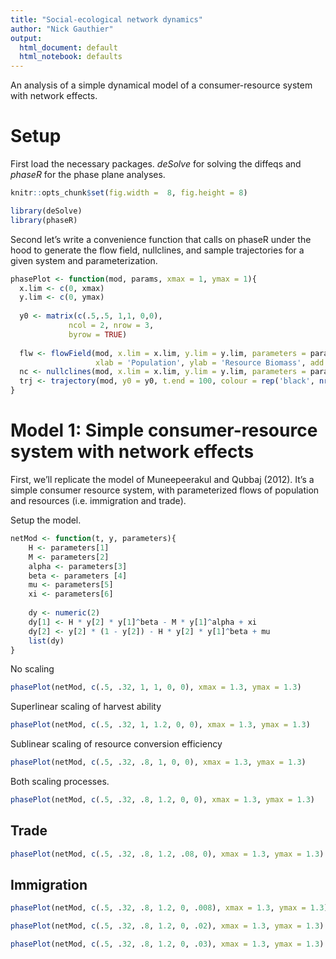 ```yaml
---
title: "Social-ecological network dynamics"
author: "Nick Gauthier"
output:
  html_document: default
  html_notebook: defaults
---
```


An analysis of a simple dynamical model of a consumer-resource system with network effects.

# Setup
First load the necessary packages. *deSolve* for solving the diffeqs and *phaseR* for the phase plane analyses.

```r
knitr::opts_chunk$set(fig.width =  8, fig.height = 8)
```

```r
library(deSolve)
library(phaseR)
```

Second let's write a convenience function that calls on phaseR under the hood to generate the flow field, nullclines, and sample trajectories for a given system and parameterization.

```r
phasePlot <- function(mod, params, xmax = 1, ymax = 1){
  x.lim <- c(0, xmax)
  y.lim <- c(0, ymax)
  
  y0 <- matrix(c(.5,.5, 1,1, 0,0),
             ncol = 2, nrow = 3,
             byrow = TRUE)  
  
  flw <- flowField(mod, x.lim = x.lim, y.lim = y.lim, parameters = params, 
                   xlab = 'Population', ylab = 'Resource Biomass', add = F)
  nc <- nullclines(mod, x.lim = x.lim, y.lim = y.lim, parameters = params)
  trj <- trajectory(mod, y0 = y0, t.end = 100, colour = rep('black', nrow(y0)), parameters = params)
}
```

# Model 1: Simple consumer-resource system with network effects
First, we'll replicate the model of Muneepeerakul and Qubbaj (2012). It's a simple consumer resource system, with parameterized flows of population and resources (i.e. immigration and trade).

Setup the model.

```r
netMod <- function(t, y, parameters){
    H <- parameters[1]
    M <- parameters[2]
    alpha <- parameters[3]
    beta <- parameters [4]
    mu <- parameters[5]
    xi <- parameters[6]
    
    dy <- numeric(2)
    dy[1] <- H * y[2] * y[1]^beta - M * y[1]^alpha + xi
    dy[2] <- y[2] * (1 - y[2]) - H * y[2] * y[1]^beta + mu
    list(dy)
} 
```

No scaling
```r
phasePlot(netMod, c(.5, .32, 1, 1, 0, 0), xmax = 1.3, ymax = 1.3)
```
Superlinear scaling of harvest ability
```r
phasePlot(netMod, c(.5, .32, 1, 1.2, 0, 0), xmax = 1.3, ymax = 1.3)
```

Sublinear scaling of resource conversion efficiency
```r
phasePlot(netMod, c(.5, .32, .8, 1, 0, 0), xmax = 1.3, ymax = 1.3)
```

Both scaling processes.
```r
phasePlot(netMod, c(.5, .32, .8, 1.2, 0, 0), xmax = 1.3, ymax = 1.3)
```

## Trade
```r
phasePlot(netMod, c(.5, .32, .8, 1.2, .08, 0), xmax = 1.3, ymax = 1.3)
```

## Immigration
```r
phasePlot(netMod, c(.5, .32, .8, 1.2, 0, .008), xmax = 1.3, ymax = 1.3)
```

```r
phasePlot(netMod, c(.5, .32, .8, 1.2, 0, .02), xmax = 1.3, ymax = 1.3)
```

```r
phasePlot(netMod, c(.5, .32, .8, 1.2, 0, .03), xmax = 1.3, ymax = 1.3)
```


